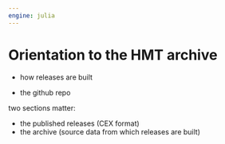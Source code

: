 ```yaml
---
engine: julia
---
```


# Orientation to the HMT archive

::: {.callout-caution title="Content TBA"}

- how releases are built

- the github repo

two sections matter:

- the published releases (CEX format)
- the archive (source data from which releases are built)


:::